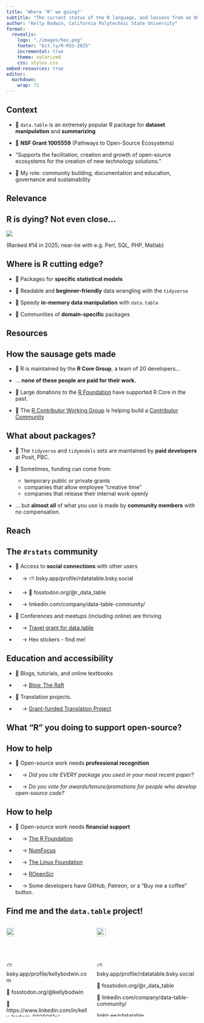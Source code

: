 ```yaml
---
title: 'Where "R" we going?'
subtitle: "The current status of the R language, and lessons from an NSF POSE grant for the `data.table` package."
author: "Kelly Bodwin, California Polytechnic State University"
format:
  revealjs:
    logo: "./images/hex.png"
    footer: "bit.ly/R-RSS-2025"
    incremental: true  
    theme: solarized
    css: styles.css
embed-resources: true
editor: 
  markdown: 
    wrap: 72
---
```


## Context {.theme-slide2}

-   🔅 `data.table` is an extremely popular R package for **dataset
    manipulation** and **summarizing** 

-   🔅 **NSF Grant 1005559** (Pathways to Open-Source Ecosystems)

-   "Supports the facilitation, creation and growth of open-source
    ecosystems for the creation of new technology solutions."

-   🔅 My role: community building, documentation and education,
    governance and sustainability

## Relevance {.theme-section3 .center}

## R is dying? Not even close... {.theme-slide2}

![](./images/tiobe.png)

(Ranked #14 in 2025; near-tie with e.g. Perl, SQL, PHP, Matlab)

## Where is R cutting edge? {.theme-slide2}

-   🔅 Packages for **specific statistical models**

-   🔅 Readable and **beginner-friendly** data wrangling with the
    `tidyverse`

-   🔅 Speedy **in-memory data manipulation** with `data.table`

-   🔅 Communities of **domain-specific** packages

## Resources {.theme-section3 .center}

## How the sausage gets made

-   🔅 R is maintained by the **R Core Group**, a team of 20
    developers...

-   ... **none of these people are paid for their work.**

-   🔅 Large donations to the [R
    Foundation](https://www.r-project.org/foundation/) have supported R
    Core in the past.

-   🔅 The [R Contributor Working
    Group](https://contributor.r-project.org/working-group.html) is
    helping build a [Contributor
    Community](https://contributor.r-project.org/)

## What about packages?

-   🔅 The `tidyverse` and `tidymodels` sets are maintained by **paid
    developers** at Posit, PBC.

-   🔅 Sometimes, funding can come from:

    -   temporary public or private grants
    -   companies that allow employee "creative time"
    -   companies that release their internal work openly

-   ... but **almost all** of what you use is made by **community
    members** with no compensation.

## Reach {.theme-section3 .center}

## The `#rstats` community

-   🔅 Access to **social connections** with other users

-     → ⛅ bsky.app/profile/rdatatable.bsky.social

-     → 🦣 fosstodon.org/@r_data_table

-     → <i class="fa-brands fa-linkedin"></i>
    linkedin.com/company/data-table-community/

-   🔅 Conferences and meetups (including online) are thriving

-     → [Travel grant for
    data.table](https://rdatatable-community.github.io/The-Raft/posts/2023-11-01-travel_grant_announcement-community_team/)

-     → Hex stickers - find me!

## Education and accessibility

-   🔅 Blogs, tutorials, and online textbooks

-     → [Blog: The
    Raft](https://rdatatable-community.github.io/The-Raft/)

-   🔅 Translation projects.

-     → [Grant-funded Translation
    Project](https://rdatatable-community.github.io/The-Raft/posts/2023-10-17-translation_announcement-toby_hocking/)

## What "R" you doing to support open-source? {.theme-section3 .center}

## How to help {.theme-slide2}

-   🔅 Open-source work needs **professional recognition**

-     → *Did you cite EVERY package you used in your most recent paper?*

-     → *Do you vote for awards/tenure/promotions for people who develop
    open-source code?*

## How to help {.theme-slide2}

-   🔅 Open-source work needs **financial support**

-     → [The R Foundation](https://www.r-project.org/foundation/)

-     → [NumFocus](https://numfocus.org/)

-     → [The Linux Foundation](https://www.linuxfoundation.org/)

-     → [ROpenSci](https://ropensci.org/)

-     → Some developers have GitHub, Patreon, or a "Buy me a coffee"
    button.

## Find me and the `data.table` project! {.smaller}

::::: columns
::: {.column width="45%"}
![](./images/headshot_computer.jpg){width="30%"}

⛅ bsky.app/profile/kellybodwin.com

🦣 fosstodon.org/@kellybodwin

🔗 https://www.linkedin.com/in/kelly-bodwin-9009061a/

["Keep R Weird" Keynote](https://www.youtube.com/watch?v=KOQBfC1WPwM&pp=ygUMa2VlcCByIHdlaXJk0gcJCbIJAYcqIYzv)
:::

::: {.column width="55%"}
![](./images/hex.png){width="30%"}

⛅ bsky.app/profile/rdatatable.bsky.social

🦣 fosstodon.org/@r_data_table

🔗 linkedin.com/company/data-table-community/

[linktr.ee/rdatatable](linktr.ee/rdatatable)

[Blog: The Raft](https://rdatatable-community.github.io/The-Raft/)
:::
:::::

